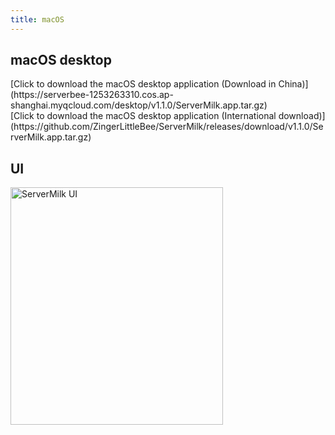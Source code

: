 ```yaml
---
title: macOS
---
```



## macOS desktop

<ServerMilkLogo />

<TwoTabSwitch one='Download in China' two='International download'>
	<div slot='tab1' class='p-2'>
		[Click to download the macOS desktop application (Download in
		China)](https://serverbee-1253263310.cos.ap-shanghai.myqcloud.com/desktop/v1.1.0/ServerMilk.app.tar.gz)
	</div>
	<div slot='tab2' class='p-2'>
		[Click to download the macOS desktop application (International
		download)](https://github.com/ZingerLittleBee/ServerMilk/releases/download/v1.1.0/ServerMilk.app.tar.gz)
	</div>
</TwoTabSwitch>

## UI

<img src='/images/gui-mac.png' width='340' height='380' alt='ServerMilk UI' />
